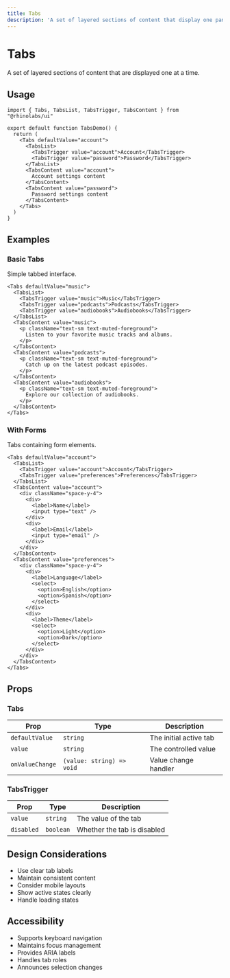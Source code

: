 ```yaml
---
title: Tabs
description: 'A set of layered sections of content that display one panel at a time.'
---
```



# Tabs

A set of layered sections of content that are displayed one at a time.

## Usage

```tsx
import { Tabs, TabsList, TabsTrigger, TabsContent } from "@rhinolabs/ui"

export default function TabsDemo() {
  return (
    <Tabs defaultValue="account">
      <TabsList>
        <TabsTrigger value="account">Account</TabsTrigger>
        <TabsTrigger value="password">Password</TabsTrigger>
      </TabsList>
      <TabsContent value="account">
        Account settings content
      </TabsContent>
      <TabsContent value="password">
        Password settings content
      </TabsContent>
    </Tabs>
  )
}
```

## Examples

### Basic Tabs

Simple tabbed interface.

```tsx
<Tabs defaultValue="music">
  <TabsList>
    <TabsTrigger value="music">Music</TabsTrigger>
    <TabsTrigger value="podcasts">Podcasts</TabsTrigger>
    <TabsTrigger value="audiobooks">Audiobooks</TabsTrigger>
  </TabsList>
  <TabsContent value="music">
    <p className="text-sm text-muted-foreground">
      Listen to your favorite music tracks and albums.
    </p>
  </TabsContent>
  <TabsContent value="podcasts">
    <p className="text-sm text-muted-foreground">
      Catch up on the latest podcast episodes.
    </p>
  </TabsContent>
  <TabsContent value="audiobooks">
    <p className="text-sm text-muted-foreground">
      Explore our collection of audiobooks.
    </p>
  </TabsContent>
</Tabs>
```

### With Forms

Tabs containing form elements.

```tsx
<Tabs defaultValue="account">
  <TabsList>
    <TabsTrigger value="account">Account</TabsTrigger>
    <TabsTrigger value="preferences">Preferences</TabsTrigger>
  </TabsList>
  <TabsContent value="account">
    <div className="space-y-4">
      <div>
        <label>Name</label>
        <input type="text" />
      </div>
      <div>
        <label>Email</label>
        <input type="email" />
      </div>
    </div>
  </TabsContent>
  <TabsContent value="preferences">
    <div className="space-y-4">
      <div>
        <label>Language</label>
        <select>
          <option>English</option>
          <option>Spanish</option>
        </select>
      </div>
      <div>
        <label>Theme</label>
        <select>
          <option>Light</option>
          <option>Dark</option>
        </select>
      </div>
    </div>
  </TabsContent>
</Tabs>
```

## Props

### Tabs

| Prop | Type | Description |
|------|------|-------------|
| `defaultValue` | `string` | The initial active tab |
| `value` | `string` | The controlled value |
| `onValueChange` | `(value: string) => void` | Value change handler |

### TabsTrigger

| Prop | Type | Description |
|------|------|-------------|
| `value` | `string` | The value of the tab |
| `disabled` | `boolean` | Whether the tab is disabled |

## Design Considerations

- Use clear tab labels
- Maintain consistent content
- Consider mobile layouts
- Show active states clearly
- Handle loading states

## Accessibility

- Supports keyboard navigation
- Maintains focus management
- Provides ARIA labels
- Handles tab roles
- Announces selection changes
